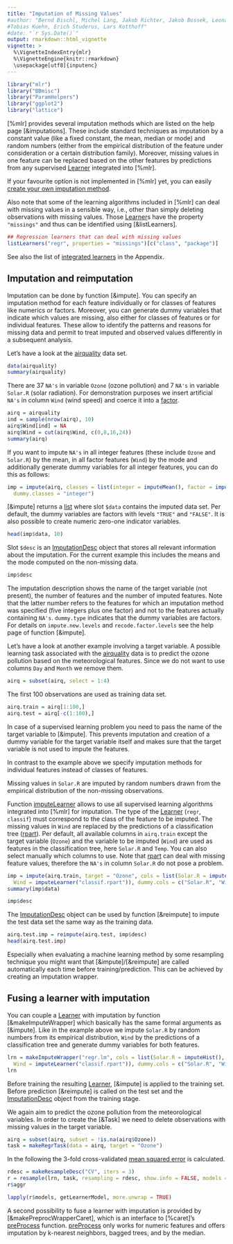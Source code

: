 ```yaml
---
title: "Imputation of Missing Values"
#author: "Bernd Bischl, Michel Lang, Jakob Richter, Jakob Bossek, Leonard Judt,
#Tobias Kuehn, Erich Studerus, Lars Kotthoff"
#date: "`r Sys.Date()`"
output: rmarkdown::html_vignette
vignette: >
  %\VignetteIndexEntry{mlr}
  %\VignetteEngine{knitr::rmarkdown}
  \usepackage[utf8]{inputenc}
---
```


```r
library("mlr")
library("BBmisc")
library("ParamHelpers")
library("ggplot2")
library("lattice")
```

[%mlr] provides several imputation methods which are listed on the help page [&imputations].
These include standard techniques as imputation by a constant value (like a fixed constant, the mean, median or mode)
and random numbers (either from the empirical distribution of the feature under consideration or a certain
distribution family).
Moreover, missing values in one feature can be replaced based on the other features by predictions from
any supervised [Learner](&makeLearner) integrated into [%mlr].

If your favourite option is not implemented in [%mlr] yet, you can easily
[create your own imputation method](create_imputation.md).

Also note that some of the learning algorithms included in [%mlr] can deal with missing values
in a sensible way, i.e., other than simply deleting observations with missing values.
Those [Learner](&makeLearner)s have the property ``"missings"`` and thus can be identified
using [&listLearners].

```r
## Regression learners that can deal with missing values
listLearners("regr", properties = "missings")[c("class", "package")]
```

See also the list of [integrated learners](integrated_learners.md) in the Appendix.


## Imputation and reimputation

Imputation can be done by function [&impute].
You can specify an imputation method for each feature individually or for classes of features like numerics or factors.
Moreover, you can generate dummy variables that indicate which values are missing, also either for classes of features
or for individual features.
These allow to identify the patterns and reasons for missing data and permit to treat imputed and observed values
differently in a subsequent analysis.

Let's have a look at the [airquality](&datasets::airquality) data set.

```r
data(airquality)
summary(airquality)
```

There are 37 ``NA's`` in variable ``Ozone`` (ozone pollution) and 7 ``NA's`` in variable ``Solar.R`` (solar radiation).
For demonstration purposes we insert artificial ``NA's`` in column ``Wind`` (wind speed) and coerce it into a
[factor](&base::factor).

```r
airq = airquality
ind = sample(nrow(airq), 10)
airq$Wind[ind] = NA
airq$Wind = cut(airq$Wind, c(0,8,16,24))
summary(airq)
```

If you want to impute ``NA's`` in all integer features (these include ``Ozone`` and ``Solar.R``) by the mean,
in all factor features (``Wind``) by the mode and additionally generate dummy variables for all integer features,
you can do this as follows:

```r
imp = impute(airq, classes = list(integer = imputeMean(), factor = imputeMode()),
  dummy.classes = "integer")
```

[&impute] returns a [list](&base::list) where slot ``$data`` contains the imputed data set.
Per default, the dummy variables are factors with levels ``"TRUE"`` and ``"FALSE"``.
It is also possible to create numeric zero-one indicator variables.

```r
head(imp$data, 10)
```

Slot ``$desc`` is an [ImputationDesc](&impute) object that stores all relevant information about the
imputation.
For the current example this includes the means and the mode computed on the non-missing data.

```r
imp$desc
```

The imputation description shows the name of the target variable (not present), the number of features
and the number of imputed features.
Note that the latter number refers to the features for which an imputation method was specified
(five integers plus one factor) and not to the features actually containing ``NA's``.
``dummy.type`` indicates that the dummy variables are factors.
For details on ``impute.new.levels`` and ``recode.factor.levels`` see the help page of function [&impute].


Let's have a look at another example involving a target variable.
A possible learning task associated with the [airquality](&datasets::airquality) data is to predict the ozone
pollution based on the meteorological features.
Since we do not want to use columns ``Day`` and ``Month`` we remove them.

```r
airq = subset(airq, select = 1:4)
```

The first 100 observations are used as training data set.

```r
airq.train = airq[1:100,]
airq.test = airq[-c(1:100),]
```

In case of a supervised learning problem you need to pass the name of the target variable to [&impute].
This prevents imputation and creation of a dummy variable for the target variable itself and makes sure
that the target variable is not used to impute the features.

In contrast to the example above we specify imputation methods for individual features instead of classes of features.

Missing values in ``Solar.R`` are imputed by random numbers drawn from the empirical distribution of
the non-missing observations.

Function [imputeLearner](&imputations) allows to use all supervised learning algorithms integrated into [%mlr]
for imputation.
The type of the [Learner](&makeLearner) (``regr``, ``classif``) must correspond to the class of the feature to
be imputed.
The missing values in ``Wind`` are replaced by the predictions of a classification tree ([rpart](&rpart::rpart)).
Per default, all available columns in ``airq.train`` except the target variable (``Ozone``) and the variable to
be imputed (``Wind``) are used as features in the classification tree, here ``Solar.R`` and ``Temp``.
You can also select manually which columns to use.
Note that [rpart](&rpart::rpart) can deal with missing feature values, therefore the ``NA's`` in column ``Solar.R``
do not pose a problem.

```r
imp = impute(airq.train, target = "Ozone", cols = list(Solar.R = imputeHist(),
  Wind = imputeLearner("classif.rpart")), dummy.cols = c("Solar.R", "Wind"))
summary(imp$data)

imp$desc
```

The [ImputationDesc](&impute) object can be used by function [&reimpute] to impute the test data set the same way
as the training data.

```r
airq.test.imp = reimpute(airq.test, imp$desc)
head(airq.test.imp)
```

Especially when evaluating a machine learning method by some resampling technique you might want that
[&impute]/[&reimpute] are called automatically each time before training/prediction.
This can be achieved by creating an imputation wrapper.


## Fusing a learner with imputation

You can couple a [Learner](&makeLearner) with imputation by function [&makeImputeWrapper] which basically
has the same formal arguments as [&impute].
Like in the example above we impute ``Solar.R`` by random numbers from its empirical distribution,
``Wind`` by the predictions of a classification tree and generate dummy variables for both features.

```r
lrn = makeImputeWrapper("regr.lm", cols = list(Solar.R = imputeHist(),
  Wind = imputeLearner("classif.rpart")), dummy.cols = c("Solar.R", "Wind"))
lrn
```

Before training the resulting [Learner](&makeLearner), [&impute] is applied to the training set.
Before prediction [&reimpute] is called on the test set and the [ImputationDesc](&impute) object
from the training stage.

We again aim to predict the ozone pollution from the meteorological variables.
In order to create the [&Task] we need to delete observations with missing values in the target variable.

```r
airq = subset(airq, subset = !is.na(airq$Ozone))
task = makeRegrTask(data = airq, target = "Ozone")
```

In the following the 3-fold cross-validated [mean squared error](measures.md) is calculated.

```r
rdesc = makeResampleDesc("CV", iters = 3)
r = resample(lrn, task, resampling = rdesc, show.info = FALSE, models = TRUE)
r$aggr
```

```r
lapply(r$models, getLearnerModel, more.unwrap = TRUE)
```

A second possibility to fuse a learner with imputation is provided by [&makePreprocWrapperCaret],
which is an interface to [%caret]'s [preProcess](&caret::preProcess) function.
[preProcess](&caret::preProcess) only works for numeric features and offers imputation by
k-nearest neighbors, bagged trees, and by the median.
